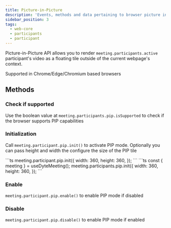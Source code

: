 ```yaml
---
title: Picture-in-Picture
description: 'Events, methods and data pertaining to browser picture in picture mode'
sidebar_position: 3
tags:
  - web-core
  - participants
  - participant
---
```


Picture-in-Picture API allows you to render `meeting.participants.active` participant's video as a floating tile outside of the current webpage's context.

Supported in Chrome/Edge/Chromium based browsers

## Methods

### Check if supported

Use the boolean value at `meeting.participants.pip.isSupported` to check if the browser supports PIP capabilities

### Initialization

Call `meeting.participant.pip.init()` to activate PIP mode. Optionally you can pass height and width the configure the size of the PIP tile

<Tabs groupId="framework" defaultValue="react">
  <TabItem value="js" label="Javascript">
```ts
meeting.participant.pip.init({
  width: 360,
  height: 360,
});
```
  </TabItem>
  <TabItem value="react" label="React">
```ts
const { meeting } = useDyteMeeting();
meeting.participants.pip.init({
  width: 360,
  height: 360,
});
```
  </TabItem>
</Tabs>

### Enable

`meeting.participant.pip.enable()` to enable PIP mode if disabled

### Disable

`meeting.participant.pip.disable()` to enable PIP mode if enabled

<head>
  <title>Web Core Picture-in-Picture</title>
</head>
